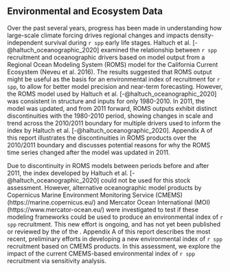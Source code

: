 ## Environmental and Ecosystem Data

\ref{ecosystem-considerations}
Over the past several years, progress has been made in understanding how large-scale climate forcing drives regional changes and impacts density-independent survival during `r spp` early life stages. Haltuch et al. [-@haltuch_oceanographic_2020] examined the relationship between `r spp` recruitment and oceanographic drivers based on model output from a Regional Ocean Modeling System (ROMS) model for the California Current Ecosystem (Neveu et al. 2016). The results suggested that ROMS output might be useful as the basis for an environmental index of recruitment for `r spp`, to allow for better model precision and near-term forecasting. However, the ROMS model used by Haltuch et al. [-@haltuch_oceanographic_2020] was consistent in structure and inputs for only 1980-2010. In 2011, the model was updated, and from 2011 forward, ROMS outputs exhibit distinct discontinuities with the 1980-2010 period, showing changes in scale and trend across the 2010/2011 boundary for multiple drivers used to inform the index by Haltuch et al. [-@haltuch_oceanographic_2020]. Appendix A of this report illustrates the discontinuities in ROMS products over the 2010/2011 boundary and discusses potential reasons for why the ROMS time series changed after the model was updated in 2011.

Due to discontinuity in ROMS models between periods before and after 2011, the index developed by Haltuch et al. [-@haltuch_oceanographic_2020] could not be used for this stock assessment. However, alternative oceanographic model products by Copernicus Marine Environment Monitoring Service (CMEMS) (https://marine.copernicus.eu/) and Mercator Ocean International (MOI) (https://www.mercator-ocean.eu/) were investigated to test if these modeling frameworks could be used to produce an environmental index of `r spp` recruitment. This new effort is ongoing, and has not yet been published or reviewed by the \gls{ssc} of the \gls{pfmc}. Appendix A of this report describes the most recent, preliminary efforts in developing a new environmental index of `r spp` recruitment based on CMEMS products. In this assessment, we explore the impact of the current CMEMS-based environmental index of `r spp` recruitment via sensitivity analysis.

